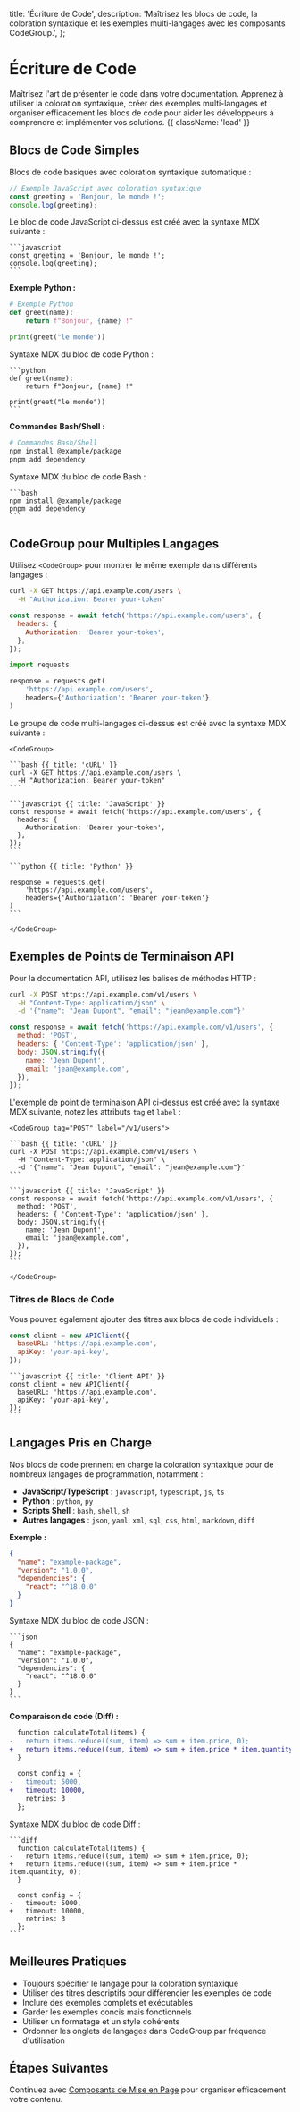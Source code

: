   title: 'Écriture de Code',
  description:
    'Maîtrisez les blocs de code, la coloration syntaxique et les exemples multi-langages avec les composants CodeGroup.',
};

# Écriture de Code

Maîtrisez l'art de présenter le code dans votre documentation. Apprenez à utiliser la coloration syntaxique, créer des exemples multi-langages et organiser efficacement les blocs de code pour aider les développeurs à comprendre et implémenter vos solutions. {{ className: 'lead' }}

## Blocs de Code Simples

Blocs de code basiques avec coloration syntaxique automatique :

```javascript
// Exemple JavaScript avec coloration syntaxique
const greeting = 'Bonjour, le monde !';
console.log(greeting);
```

Le bloc de code JavaScript ci-dessus est créé avec la syntaxe MDX suivante :

````mdx
```javascript
const greeting = 'Bonjour, le monde !';
console.log(greeting);
```
````

**Exemple Python :**

```python
# Exemple Python
def greet(name):
    return f"Bonjour, {name} !"

print(greet("le monde"))
```

Syntaxe MDX du bloc de code Python :

````mdx
```python
def greet(name):
    return f"Bonjour, {name} !"

print(greet("le monde"))
```
````

**Commandes Bash/Shell :**

```bash
# Commandes Bash/Shell
npm install @example/package
pnpm add dependency
```

Syntaxe MDX du bloc de code Bash :

````mdx
```bash
npm install @example/package
pnpm add dependency
```
````

## CodeGroup pour Multiples Langages

Utilisez `<CodeGroup>` pour montrer le même exemple dans différents langages :

<CodeGroup>

```bash {{ title: 'cURL' }}
curl -X GET https://api.example.com/users \
  -H "Authorization: Bearer your-token"
```

```javascript {{ title: 'JavaScript' }}
const response = await fetch('https://api.example.com/users', {
  headers: {
    Authorization: 'Bearer your-token',
  },
});
```

```python {{ title: 'Python' }}
import requests

response = requests.get(
    'https://api.example.com/users',
    headers={'Authorization': 'Bearer your-token'}
)
```

</CodeGroup>

Le groupe de code multi-langages ci-dessus est créé avec la syntaxe MDX suivante :

````mdx
<CodeGroup>

```bash {{ title: 'cURL' }}
curl -X GET https://api.example.com/users \
  -H "Authorization: Bearer your-token"
```

```javascript {{ title: 'JavaScript' }}
const response = await fetch('https://api.example.com/users', {
  headers: {
    Authorization: 'Bearer your-token',
  },
});
```

```python {{ title: 'Python' }}

response = requests.get(
    'https://api.example.com/users',
    headers={'Authorization': 'Bearer your-token'}
)
```

</CodeGroup>
````

## Exemples de Points de Terminaison API

Pour la documentation API, utilisez les balises de méthodes HTTP :

<CodeGroup tag="POST" label="/v1/users">

```bash {{ title: 'cURL' }}
curl -X POST https://api.example.com/v1/users \
  -H "Content-Type: application/json" \
  -d '{"name": "Jean Dupont", "email": "jean@example.com"}'
```

```javascript {{ title: 'JavaScript' }}
const response = await fetch('https://api.example.com/v1/users', {
  method: 'POST',
  headers: { 'Content-Type': 'application/json' },
  body: JSON.stringify({
    name: 'Jean Dupont',
    email: 'jean@example.com',
  }),
});
```

</CodeGroup>

L'exemple de point de terminaison API ci-dessus est créé avec la syntaxe MDX suivante, notez les attributs `tag` et `label` :

````mdx
<CodeGroup tag="POST" label="/v1/users">

```bash {{ title: 'cURL' }}
curl -X POST https://api.example.com/v1/users \
  -H "Content-Type: application/json" \
  -d '{"name": "Jean Dupont", "email": "jean@example.com"}'
```

```javascript {{ title: 'JavaScript' }}
const response = await fetch('https://api.example.com/v1/users', {
  method: 'POST',
  headers: { 'Content-Type': 'application/json' },
  body: JSON.stringify({
    name: 'Jean Dupont',
    email: 'jean@example.com',
  }),
});
```

</CodeGroup>
````

### Titres de Blocs de Code

Vous pouvez également ajouter des titres aux blocs de code individuels :

```javascript {{ title: 'Client API' }}
const client = new APIClient({
  baseURL: 'https://api.example.com',
  apiKey: 'your-api-key',
});
```

````mdx
```javascript {{ title: 'Client API' }}
const client = new APIClient({
  baseURL: 'https://api.example.com',
  apiKey: 'your-api-key',
});
```
````

## Langages Pris en Charge

Nos blocs de code prennent en charge la coloration syntaxique pour de nombreux langages de programmation, notamment :

- **JavaScript/TypeScript** : `javascript`, `typescript`, `js`, `ts`
- **Python** : `python`, `py`
- **Scripts Shell** : `bash`, `shell`, `sh`
- **Autres langages** : `json`, `yaml`, `xml`, `sql`, `css`, `html`, `markdown`, `diff`

**Exemple :**

```json
{
  "name": "example-package",
  "version": "1.0.0",
  "dependencies": {
    "react": "^18.0.0"
  }
}
```

Syntaxe MDX du bloc de code JSON :

````mdx
```json
{
  "name": "example-package",
  "version": "1.0.0",
  "dependencies": {
    "react": "^18.0.0"
  }
}
```
````

**Comparaison de code (Diff) :**

```diff
  function calculateTotal(items) {
-   return items.reduce((sum, item) => sum + item.price, 0);
+   return items.reduce((sum, item) => sum + item.price * item.quantity, 0);
  }

  const config = {
-   timeout: 5000,
+   timeout: 10000,
    retries: 3
  };
```

Syntaxe MDX du bloc de code Diff :

````mdx
```diff
  function calculateTotal(items) {
-   return items.reduce((sum, item) => sum + item.price, 0);
+   return items.reduce((sum, item) => sum + item.price * item.quantity, 0);
  }

  const config = {
-   timeout: 5000,
+   timeout: 10000,
    retries: 3
  };
```
````

## Meilleures Pratiques

- Toujours spécifier le langage pour la coloration syntaxique
- Utiliser des titres descriptifs pour différencier les exemples de code
- Inclure des exemples complets et exécutables
- Garder les exemples concis mais fonctionnels
- Utiliser un formatage et un style cohérents
- Ordonner les onglets de langages dans CodeGroup par fréquence d'utilisation

## Étapes Suivantes

Continuez avec [Composants de Mise en Page](/writing-layout) pour organiser efficacement votre contenu.
